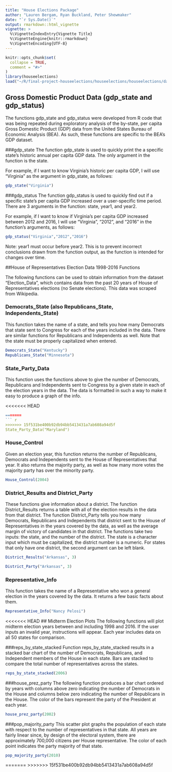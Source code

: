 ---
title: "House Elections Package"
author: "Lauren Bergam, Ryan Buckland, Peter Shewmaker"
date: "`r Sys.Date()`"
output: rmarkdown::html_vignette
vignette: >
  %\VignetteIndexEntry{Vignette Title}
  %\VignetteEngine{knitr::rmarkdown}
  %\VignetteEncoding{UTF-8}
---

```{r setup, include = FALSE}
knitr::opts_chunk$set(
  collapse = TRUE,
  comment = "#>"
)
library(houseelections)
load("~/R/final-project-houseelections/houseelections/houseelections/data/Election_Data2.Rdata")
```

## Gross Domestic Product Data (gdp_state and gdp_status)
The functions gdp_state and gdp_status were developed from R code that was being repeated during exploratory analysis of the by-state, per capita Gross Domestic Product (GDP) data from the United States Bureau of Economic Analysis (BEA). As such, these functions are specific to the BEA's GDP dataset.

###gdp_state
The function gdp_state is used to quickly print the a specific state's historic annual per capita GDP data. The only argument in the function is the state.

For example, if I want to know Virginia's historic per capita GDP, I will use "Virginia" as the argument in gdp_state, as follows:

```{r}
gdp_state("Virginia")
```

###gdp_status
The function gdp_status is used to quickly find out if a specific state's per capita GDP increased over a user-specific time period. There are 3 arguments in the function: state, year1, and year2. 

For example, if I want to know if Virginia's per capita GDP increased between 2012 and 2016, I will use "Virginia", "2012", and "2016" in the function's arguments, as follows:

```{r}
gdp_status("Virginia","2012","2016")
```

Note: year1 must occur before year2. This is to prevent incorrect conclusions drawn from the function output, as the function is intended for changes over time.

##House of Representatives Election Data 1998-2016 Functions

The following functions can be used to obtain information from the dataset "Election_Data", which contains data from the past 20 years of House of Representatives elections (no Senate elections). This data was scraped from Wikipedia.

### Democrats_State (also Republicans_State, Independents_State)
This function takes the name of a state, and tells you how many Democrats that state sent to Congress for each of the years included in the data. There are similar functions for Republicans and Independents as well. Note that the state must be properly capitalized when entered.

```{r}
Democrats_State("Kentucky")
Republicans_State("Minnesota")
```

### State_Party_Data
This function uses the functions above to give the number of Democrats, Republicans and Independents sent to Congress by a given state in each of the election years in the data. The data is formatted in such a way to make it easy to produce a graph of the info. 

<<<<<<< HEAD
``` {r}
=======
``` r
>>>>>>> 15f531be400b92db94bb5413431a7ab608a94d5f
State_Party_Data("Maryland")
```
### House_Control
Given an election year, this function returns the number of Republicans, Democrats and Independents sent to the House of Representatives that year. It also returns the majority party, as well as how many more votes the majority party has over the minority party.

```{r}
House_Control(2004)
```

### District_Results and District_Party
These functions give information about a district. The function District_Results returns a table with all of the election results in the data from that district. The function District_Party tells you how many Democrats, Republicans and Independents that district sent to the House of Representatives in the years covered by the data, as well as the average margin of victory of candidates in that district. The functions take two inputs: the state, and the number of the district. The state is a character input which must be capitalized, the district number is a numeric. For states that only have one district, the second argument can be left blank.

```{r, eval = F}
District_Results("Arkansas", 3)
```
```{r}
District_Party("Arkansas", 3)
```
### Representative_Info
This function takes the name of a Representative who won a general election in the years covered by the data. It returns a few basic facts about them.

```{r}
Representative_Info("Nancy Pelosi")
```

<<<<<<< HEAD
## Midterm Election Plots
The following functions will plot midterm election years between and including 1998 and 2016. If the user inputs an invalid year, instructions will appear. Each year includes data on all 50 states for comparison. 

###reps_by_state_stacked 
Function reps_by_state_stacked results in a stacked bar chart of the number of Democrats, Republicans, and Independent members of the House in each state. Bars are stacked to compare the total number of representatives across the states. 

```{r}
reps_by_state_stacked(2006) 
```

###house_prez_party
The following function produces a bar chart ordered by years with columns above zero indicating the number of Democrats in the House and columns below zero indicating the number of Republicans in the House. The color of the bars represent the party of the President at each year. 

```{r}
house_prez_party(2002)
```

###pop_majority_party
This scatter plot graphs the population of each state with respect to the number of representatives in that state. All years are fairly linear since, by design of the electoral system, there are approximately 700,000 citizens per House representative. The color of each point indicates the party majority of that state. 

```{r}
pop_majority_party(2010)
```

=======
>>>>>>> 15f531be400b92db94bb5413431a7ab608a94d5f
